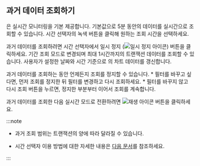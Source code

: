 ## 과거 데이터 조회하기

<Cmdname sid="transaction_map" className="uitext" />은 실시간 모니터링을 기본 제공합니다. 기본값으로 5분 동안의 데이터를 실시간으로 조회할 수 있습니다. 시간 선택자의 녹색 버튼을 클릭해 원하는 조회 시간을 선택하세요.

과거 데이터를 조회하려면 시간 선택자에서 일시 정지 (![일시 정지 아이콘](/img/ico-pause.svg)) 버튼을 클릭하세요. 기간 조회 모드로 변경되며 최대 1시간까지의 트랜잭션 데이터를 조회할 수 있습니다. 사용자가 설정한 날짜와 시간 기준으로 <Cmdname sid="transaction_map" className="uitext" />의 차트 데이터를 갱신합니다.

과거 데이터를 조회하는 동안 언제든지 조회를 정지할 수 있습니다.
    * 필터를 바꾸고 싶다면, 먼저 조회를 정지한 뒤 필터를 변경하고 다시 조회하세요.
    * 필터를 바꾸지 않고 다시 조회 버튼을 누르면, 정지한 부분부터 이어서 조회를 계속합니다.

과거 데이터를 조회한 다음 실시간 모드로 전환하려면 ![재생 아이콘](/img/ico-play-time.svg) 버튼을 클릭하세요.


:::note

* 과거 조회 범위는 트랜잭션의 양에 따라 달라질 수 있습니다.

* 시간 선택자 이용 방법에 대한 자세한 내용은 [다음 문서](usage-ui#timeselector)를 참조하세요.

:::